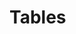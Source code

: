 # Tables

\begin{table}
\caption{}\label{tab:sampling}
\begin{tabular}{p{4cm}p{12cm}}
Species & Example Sampling Requirement \\
\toprule
Winter Skate (\emph{Leucoraja ocellata}) & Collect length, sex, weight, maturity, disk width and tail description from every specimen.\\
\midrule
Atlantic Herring (\emph{Clupea harengus}) & Collect length from every specimen; preserve 2 specimens per every 5 mm length bin per set.\\
\midrule
Atlantic Halibut  (\emph{Hippoglossus hippoglossus}) & Collect length, sex, weight, maturity, stomach weight and otoliths from every specimen. Collect 300 fin clips per mission. Collect 25 female gonads per mission. \\
\midrule
American Lobster (\emph{Homarus americanus}) & Length and sex from one specimen per sex per 3 mm per set. If female, check for lobster eggs. If female size is greater than 70 mm, check molt stage and shell disease index. If female size is greater than 70 mm AND has eggs, check abdominal width, egg stage and clutch fullness rate.\\
\midrule
Atlantic Cod (\emph{Gadus morhua}) & Collect length, sex, weight, maturity, and otoliths from: one specimen per cm per set for specimens 25 cm and under; two specimens per cm per set for specimens between 26-45 cm; and three specimens per cm per set for specimens 46 cm and over. Collect 10 specimens from the Banc des Americains MPA that are between 40-70 cm. \\
\bottomrule
\end{tabular}
\end{table}

\clearpage
